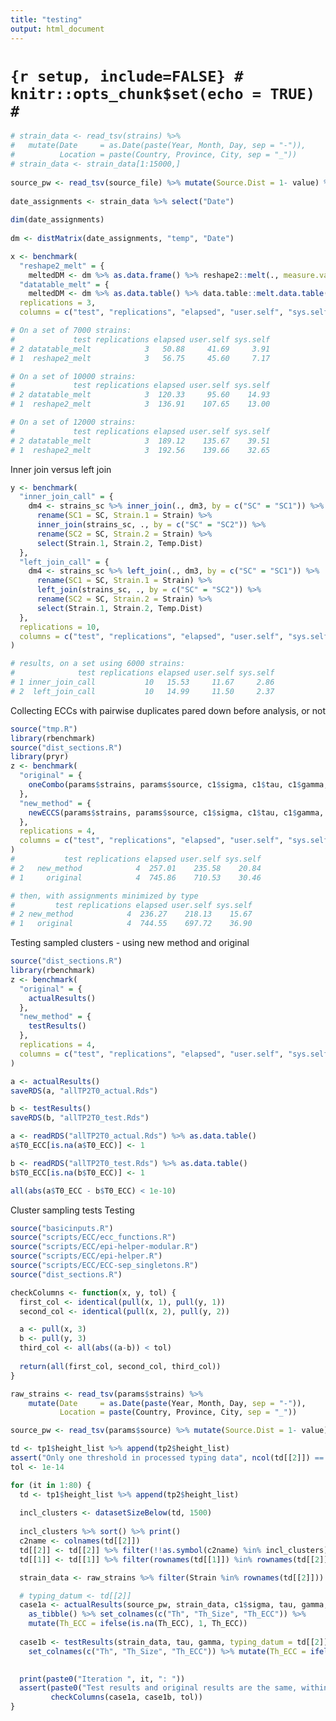 ---
title: "testing"
output: html_document
---

# ```{r setup, include=FALSE}
# knitr::opts_chunk$set(echo = TRUE)
# ```

```{r}
# strain_data <- read_tsv(strains) %>% 
#   mutate(Date     = as.Date(paste(Year, Month, Day, sep = "-")),
#          Location = paste(Country, Province, City, sep = "_"))
# strain_data <- strain_data[1:15000,]
  
source_pw <- read_tsv(source_file) %>% mutate(Source.Dist = 1- value) %>% select(-value)
  
date_assignments <- strain_data %>% select("Date")
  
dim(date_assignments)
  
dm <- distMatrix(date_assignments, "temp", "Date")

x <- benchmark(
  "reshape2_melt" = {
    meltedDM <- dm %>% as.data.frame() %>% reshape2::melt(., measure.vars = colnames(.))}, 
  "datatable_melt" = {
    meltedDM <- dm %>% as.data.table() %>% data.table::melt.data.table(., measure.vars = colnames(.))}, 
  replications = 3, 
  columns = c("test", "replications", "elapsed", "user.self", "sys.self"))

# On a set of 7000 strains:
#             test replications elapsed user.self sys.self
# 2 datatable_melt            3   50.88     41.69     3.91
# 1  reshape2_melt            3   56.75     45.60     7.17

# On a set of 10000 strains:
#             test replications elapsed user.self sys.self
# 2 datatable_melt            3  120.33     95.60    14.93
# 1  reshape2_melt            3  136.91    107.65    13.00

# On a set of 12000 strains:
#             test replications elapsed user.self sys.self
# 2 datatable_melt            3  189.12    135.67    39.51
# 1  reshape2_melt            3  192.56    139.66    32.65
```

Inner join versus left join
```{r}
y <- benchmark(
  "inner_join_call" = {
    dm4 <- strains_sc %>% inner_join(., dm3, by = c("SC" = "SC1")) %>% 
      rename(SC1 = SC, Strain.1 = Strain) %>% 
      inner_join(strains_sc, ., by = c("SC" = "SC2")) %>% 
      rename(SC2 = SC, Strain.2 = Strain) %>% 
      select(Strain.1, Strain.2, Temp.Dist)
  }, 
  "left_join_call" = {
    dm4 <- strains_sc %>% left_join(., dm3, by = c("SC" = "SC1")) %>% 
      rename(SC1 = SC, Strain.1 = Strain) %>% 
      left_join(strains_sc, ., by = c("SC" = "SC2")) %>% 
      rename(SC2 = SC, Strain.2 = Strain) %>% 
      select(Strain.1, Strain.2, Temp.Dist)
  }, 
  replications = 10, 
  columns = c("test", "replications", "elapsed", "user.self", "sys.self")
)

# results, on a set using 6000 strains:
#              test replications elapsed user.self sys.self
# 1 inner_join_call           10   15.53     11.67     2.86
# 2  left_join_call           10   14.99     11.50     2.37
```

Collecting ECCs with pairwise duplicates pared down before analysis, or not
```{r}
source("tmp.R")
library(rbenchmark)
source("dist_sections.R")
library(pryr)
z <- benchmark(
  "original" = {
    oneCombo(params$strains, params$source, c1$sigma, c1$tau, c1$gamma, params$cpus, td)
  }, 
  "new_method" = {
    newECCS(params$strains, params$source, c1$sigma, c1$tau, c1$gamma, params$cpus, td)
  }, 
  replications = 4, 
  columns = c("test", "replications", "elapsed", "user.self", "sys.self")
)
#           test replications elapsed user.self sys.self
# 2   new_method            4  257.01    235.58    20.84
# 1     original            4  745.86    710.53    30.46

# then, with assignments minimized by type
#         test replications elapsed user.self sys.self
# 2 new_method            4  236.27    218.13    15.67
# 1   original            4  744.55    697.72    36.90
```

Testing sampled clusters - using new method and original
```{r}
source("dist_sections.R")
library(rbenchmark)
z <- benchmark(
  "original" = {
    actualResults()
  }, 
  "new_method" = {
    testResults()
  }, 
  replications = 4, 
  columns = c("test", "replications", "elapsed", "user.self", "sys.self")
)
```

```{r}
a <- actualResults()
saveRDS(a, "allTP2T0_actual.Rds")

b <- testResults()
saveRDS(b, "allTP2T0_test.Rds")
```


```{r}
a <- readRDS("allTP2T0_actual.Rds") %>% as.data.table()
a$T0_ECC[is.na(a$T0_ECC)] <- 1

b <- readRDS("allTP2T0_test.Rds") %>% as.data.table()
b$T0_ECC[is.na(b$T0_ECC)] <- 1

all(abs(a$T0_ECC - b$T0_ECC) < 1e-10)
```

Cluster sampling tests
Testing
```{r, message=FALSE}
source("basicinputs.R")
source("scripts/ECC/ecc_functions.R")
source("scripts/ECC/epi-helper-modular.R")
source("scripts/ECC/epi-helper.R")
source("scripts/ECC/ECC-sep_singletons.R")
source("dist_sections.R")

checkColumns <- function(x, y, tol) {
  first_col <- identical(pull(x, 1), pull(y, 1))
  second_col <- identical(pull(x, 2), pull(y, 2))

  a <- pull(x, 3)
  b <- pull(y, 3)
  third_col <- all(abs((a-b)) < tol)
    
  return(all(first_col, second_col, third_col))
}
```

```{r}
raw_strains <- read_tsv(params$strains) %>% 
    mutate(Date     = as.Date(paste(Year, Month, Day, sep = "-")), 
           Location = paste(Country, Province, City, sep = "_"))

source_pw <- read_tsv(params$source) %>% mutate(Source.Dist = 1- value) %>% select(-value)

td <- tp1$height_list %>% append(tp2$height_list)
assert("Only one threshold in processed typing data", ncol(td[[2]]) == 1)
tol <- 1e-14

for (it in 1:80) {
  td <- tp1$height_list %>% append(tp2$height_list)
  
  incl_clusters <- datasetSizeBelow(td, 1500)
  
  incl_clusters %>% sort() %>% print()
  c2name <- colnames(td[[2]])
  td[[2]] <- td[[2]] %>% filter(!!as.symbol(c2name) %in% incl_clusters)
  td[[1]] <- td[[1]] %>% filter(rownames(td[[1]]) %in% rownames(td[[2]]))

  strain_data <- raw_strains %>% filter(Strain %in% rownames(td[[2]]))

  # typing_datum <- td[[2]]
  case1a <- actualResults(source_pw, strain_data, c1$sigma, tau, gamma, typing_datum = td[[2]]) %>% 
    as_tibble() %>% set_colnames(c("Th", "Th_Size", "Th_ECC")) %>% 
    mutate(Th_ECC = ifelse(is.na(Th_ECC), 1, Th_ECC))
  
  case1b <- testResults(strain_data, tau, gamma, typing_datum = td[[2]]) %>% 
    set_colnames(c("Th", "Th_Size", "Th_ECC")) %>% mutate(Th_ECC = ifelse(is.na(Th_ECC), 1, Th_ECC))

  
  print(paste0("Iteration ", it, ": "))
  assert(paste0("Test results and original results are the same, within a tolerance of ", tol), 
         checkColumns(case1a, case1b, tol))
}

```


